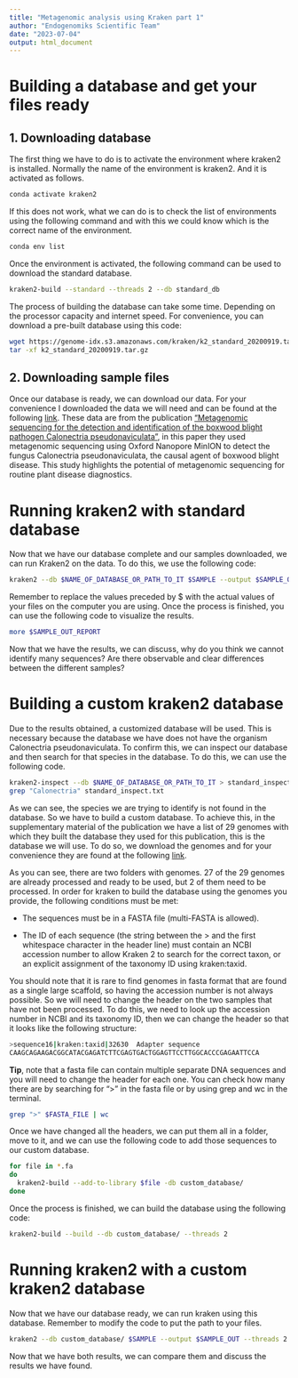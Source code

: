 ```yaml
---
title: "Metagenomic analysis using Kraken part 1"
author: "Endogenomiks Scientific Team"
date: "2023-07-04"
output: html_document
---
```


# Building a database and get your files ready

## 1. Downloading database 
The first thing we have to do is to activate the environment where kraken2 is installed. Normally the name of the environment is kraken2. And it is activated as follows. 

```bash
conda activate kraken2
```


If this does not work, what we can do is to check the list of environments using the following command and with this we could know which is the correct name of the environment. 

```bash
conda env list 

```

Once the environment is activated, the following command can be used to download the standard database. 

```bash
kraken2-build --standard --threads 2 --db standard_db

```

The process of building the database can take some time. Depending on the processor capacity and internet speed. For convenience, you can download a pre-built database using this code:

```bash
wget https://genome-idx.s3.amazonaws.com/kraken/k2_standard_20200919.tar.gz
tar -xf k2_standard_20200919.tar.gz
```



## 2. Downloading sample files 
Once our database is ready, we can download our data. For your convenience I downloaded the data we will need and can be found at the following [link](https://drive.google.com/drive/folders/187jeu7GOUgmMV-_LEWm7hqShM_mVXvCX?usp=sharing). These data are from the publication ["Metagenomic sequencing for the detection and identification of the boxwood blight pathogen Calonectria pseudonaviculata"](https://www.nature.com/articles/s41598-022-05381-x), in this paper they used metagenomic sequencing using Oxford Nanopore MinION to detect the fungus Calonectria pseudonaviculata, the causal agent of boxwood blight disease. This study highlights the potential of metagenomic sequencing for routine plant disease diagnostics.


# Running kraken2 with standard database


Now that we have our database complete and our samples downloaded, we can run Kraken2 on the data.  To do this, we use the following code: 
```bash
kraken2 --db $NAME_OF_DATABASE_OR_PATH_TO_IT $SAMPLE --output $SAMPLE_OUT --threads 2 --report $SAMPLE_OUT_REPORT

```

Remember to replace the values preceded by $ with the actual values of your files on the computer you are using. Once the process is finished, you can use the following code to visualize the results.
```bash
more $SAMPLE_OUT_REPORT
```


Now that we have the results, we can discuss, why do you think we cannot identify many sequences? Are there observable and clear differences between the different samples?


# Building a custom kraken2 database
Due to the results obtained, a customized database will be used. This is necessary because the database we have does not have the organism Calonectria pseudonaviculata. To confirm this, we can inspect our database and then search for that species in the database. To do this, we can use the following code. 

```bash
kraken2-inspect --db $NAME_OF_DATABASE_OR_PATH_TO_IT > standard_inspect.txt
grep "Calonectria" standard_inspect.txt
```

As we can see, the species we are trying to identify is not found in the database. So we have to build a custom database. To achieve this, in the supplementary material of the publication we have a list of 29 genomes with which they built the database they used for this publication, this is the database we will use. To do so, we download the genomes and for your convenience they are found at the following [link](https://drive.google.com/drive/folders/1kK_e0B3OWrlykVQbrMNqQ1HE58YoqRLx?usp=sharing). 

As you can see, there are two folders with genomes. 27 of the 29 genomes are already processed and ready to be used, but 2 of them need to be processed. In order for kraken to build the database using the genomes you provide, the following conditions must be met: 

+ The sequences must be in a FASTA file (multi-FASTA is allowed).

+ The ID of each sequence (the string between the > and the first whitespace character in the header line) must contain an NCBI accession number to allow Kraken 2 to search for the correct taxon, or an explicit assignment of the taxonomy ID using kraken:taxid.

You should note that it is rare to find genomes in fasta format that are found as a single large scaffold, so having the accession number is not always possible. So we will need to change the header on the two samples that have not been processed. To do this, we need to look up the accession number in NCBI and its taxonomy ID, then we can change the header so that it looks like the following structure: 


```bash
>sequence16|kraken:taxid|32630  Adapter sequence
CAAGCAGAAGACGGCATACGAGATCTTCGAGTGACTGGAGTTCCTTGGCACCCGAGAATTCCA
```

**Tip**, note that a fasta file can contain multiple separate DNA sequences and you will need to change the header for each one. You can check how many there are by searching for ">" in the fasta file or by using grep and wc in the terminal.

```bash
grep ">" $FASTA_FILE | wc 
```

Once we have changed all the headers, we can put them all in a folder, move to it, and we can use the following code to add those sequences to our custom database. 

```bash
for file in *.fa
do 
  kraken2-build --add-to-library $file -db custom_database/
done
```


Once the process is finished, we can build the database using the following code:

```bash
kraken2-build --build --db custom_database/ --threads 2
```


# Running kraken2 with a custom kraken2 database

Now that we have our database ready, we can run kraken using this database. Remember to modify the code to put the path to your files. 

```bash
kraken2 --db custom_database/ $SAMPLE --output $SAMPLE_OUT --threads 2 --report $SAMPLE_OUT_REPORT
```

Now that we have both results, we can compare them and discuss the results we have found. 

